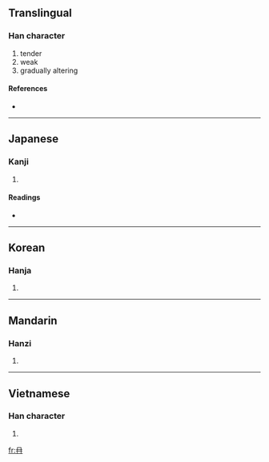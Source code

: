 ==Translingual==

===Han character===
{{Han char|rn=13|rad=冂|as=02|sn=4|four=|canj=月一一 (BMM)}}

# tender
# weak
# gradually altering

====References====
* {{Han ref|kx=0128.330|dkj=01509|dj=0289.130|hdz=10096.160|uh=5184|ud=20868}}

----

==Japanese==

===Kanji===
{{ja-kanji|grade=|rs=冂02}}

# {{defn|Japanese}}

====Readings====
* {{ja-readings|on=[[ぜん]] (zen), [[ねん]] (nen)|kun=[[あやうい]] (ayaui)}}

----

==Korean==

===Hanja===
{{ko-hanja|hangeul=[[염]]|rv=yeom|mr=yŏm}}

# {{defn|Korean|sort=冂02}}

----

==Mandarin==

===Hanzi===
{{cmn-hanzi|pin=[[rǎn]] ([[ran3]])|wg=jan<sup>3</sup>}}

# {{defn|Mandarin|sort=冂02}}

----

==Vietnamese==

===Han character===
{{vi-hantu|[[nhiễm]]|rs=冂02}}

# {{defn|Vietnamese|sort=冂02}}

[[fr:冄]]
